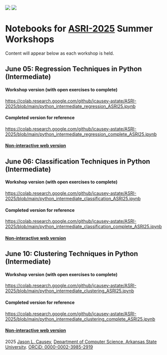 ::: {#glyphs}
[![](images/Orcid%20logo.svg)](https://orcid.org/0000-0002-3985-2919){target="_blank" title="ORCiD"}
[![](images/github-mark.svg)](https://github.com/jcausey-astate/ASRI-2025){target="_blank" title="View on GitHub"}
:::

# Notebooks for [ASRI-2025](https://www.arkansasedc.com/arkansas-nsf-epscor/division/data-analytics-that-are-robust-trusted-(dart)/arkansas-summer-research-institute) Summer Workshops

[Content will appear below as each workshop is held.]{.note}


## June 05: Regression Techniques in Python (Intermediate)

::: {.indented}

#### Workshop version (with open exercises to complete)

<https://colab.research.google.com/github/jcausey-astate/ASRI-2025/blob/main/python_intermediate_regression_ASRI25.ipynb>

#### Completed version for reference

<https://colab.research.google.com/github/jcausey-astate/ASRI-2025/blob/main/python_intermediate_regression_complete_ASRI25.ipynb>

#### [Non-interactive web version](python_intermediate_regression_complete_ASRI25.html)

:::

## June 06: Classification Techniques in Python (Intermediate)

::: {.indented}

#### Workshop version (with open exercises to complete)

<https://colab.research.google.com/github/jcausey-astate/ASRI-2025/blob/main/python_intermediate_classification_ASRI25.ipynb>

#### Completed version for reference

<https://colab.research.google.com/github/jcausey-astate/ASRI-2025/blob/main/python_intermediate_classification_complete_ASRI25.ipynb>

#### [Non-interactive web version](python_intermediate_classification_complete_ASRI25.html)

:::

## June 10: Clustering Techniques in Python (Intermediate)

::: {.indented}

#### Workshop version (with open exercises to complete)

<https://colab.research.google.com/github/jcausey-astate/ASRI-2025/blob/main/python_intermediate_clustering_ASRI25.ipynb>

#### Completed version for reference

<https://colab.research.google.com/github/jcausey-astate/ASRI-2025/blob/main/python_intermediate_clustering_complete_ASRI25.ipynb>

#### [Non-interactive web version](python_intermediate_clustering_complete_ASRI25.html)

:::

:::{#footer}
2025 [Jason L. Causey](https://jasoncausey.net/cv/){target=_blank},  [Department of Computer Science, Arkansas State University](https://www.astate.edu/college/ecs/computer-science/){target=_blank}. [ORCiD: 0000-0002-3985-2919](https://orcid.org/0000-0002-3985-2919){target=_blank}
:::